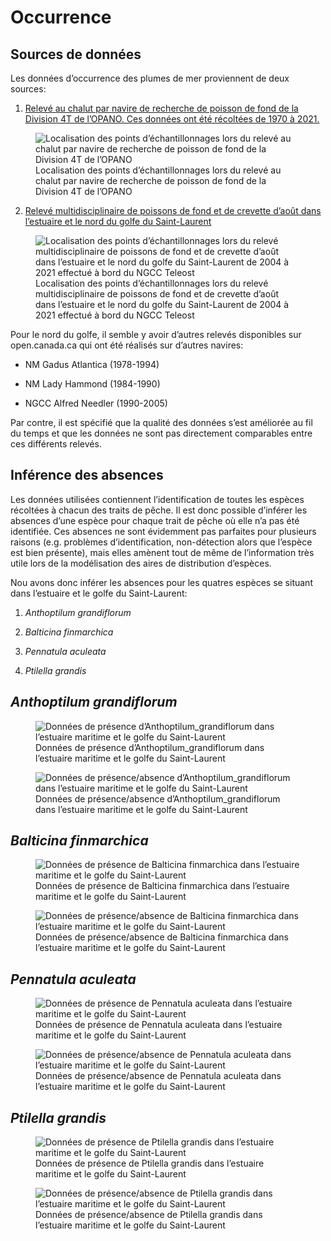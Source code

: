 # Occurrence {.unnumbered}

## Sources de données

Les données d'occurrence des plumes de mer proviennent de deux sources: 

1. [Relevé au chalut par navire de recherche de poisson de fond de la Division 4T de l'OPANO. Ces données ont été récoltées de 1970 à 2021.](https://open.canada.ca/data/fr/dataset/1989de32-bc5d-c696-879c-54d422438e64)

![Localisation des points d'échantillonnages lors du relevé au chalut par navire de recherche de poisson de fond de la Division 4T de l'OPANO](figures/sampling_4t.png){#fig-4t}

2. [Relevé multidisciplinaire de poissons de fond et de crevette d'août dans l'estuaire et le nord du golfe du Saint-Laurent](https://open.canada.ca/data/fr/dataset/40381c35-4849-4f17-a8f3-707aa6a53a9d)

![Localisation des points d'échantillonnages lors du relevé multidisciplinaire de poissons de fond et de crevette d'août dans l'estuaire et le nord du golfe du Saint-Laurent de 2004 à 2021 effectué à bord du NGCC Teleost](figures/sampling_teleost.png){#fig-teleost}

Pour le nord du golfe, il semble y avoir d'autres relevés disponibles sur open.canada.ca qui ont été réalisés sur d'autres navires:

- NM Gadus Atlantica (1978-1994)

- NM Lady Hammond (1984-1990)

- NGCC Alfred Needler (1990-2005)

Par contre, il est spécifié que la qualité des données s'est améliorée au fil du temps et que les données ne sont pas directement comparables entre ces différents relevés.


## Inférence des absences

Les données utilisées contiennent l'identification de toutes les espèces récoltées à chacun des traits de pêche.
Il est donc possible d'inférer les absences d'une espèce pour chaque trait de pêche où elle n'a pas été identifiée.
Ces absences ne sont évidemment pas parfaites pour plusieurs raisons (e.g. problèmes d'identification, non-détection alors que l'espèce est bien présente), mais elles amènent tout de même de l'information très utile lors de la modélisation des aires de distribution d'espèces.

Nou avons donc inférer les absences pour les quatres espèces se situant dans l'estuaire et le golfe du Saint-Laurent:

1. *Anthoptilum grandiflorum*

2. *Balticina finmarchica*

3. *Pennatula aculeata*

4. *Ptilella grandis*


## *Anthoptilum grandiflorum*

::: {layout="[[100],[100]]"}

![Données de présence d'Anthoptilum_grandiflorum dans l'estuaire maritime et le golfe du Saint-Laurent](figures/presence_anthoptilum_grandiflorum.png){#fig-pres_angr}

![Données de présence/absence d'Anthoptilum_grandiflorum dans l'estuaire maritime et le golfe du Saint-Laurent](figures/presence_absence_anthoptilum_grandiflorum.png){#fig-pres_abs_angr}

:::


## *Balticina finmarchica*

::: {layout="[[100],[100]]"}

![Données de présence de Balticina finmarchica dans l'estuaire maritime et le golfe du Saint-Laurent](figures/presence_balticina_finmarchica.png){#fig-pres_bafi}

![Données de présence/absence de Balticina finmarchica dans l'estuaire maritime et le golfe du Saint-Laurent](figures/presence_absence_balticina_finmarchica.png){#fig-pres_abs_bafi}

:::


## *Pennatula aculeata*

::: {layout="[[100],[100]]"}

![Données de présence de Pennatula aculeata dans l'estuaire maritime et le golfe du Saint-Laurent](figures/presence_pennatula_aculeata.png){#fig-pres_peac}

![Données de présence/absence de Pennatula aculeata dans l'estuaire maritime et le golfe du Saint-Laurent](figures/presence_absence_pennatula_aculeata.png){#fig-pres_abs_peac}

:::


## *Ptilella grandis*

::: {layout="[[100],[100]]"}

![Données de présence de Ptilella grandis dans l'estuaire maritime et le golfe du Saint-Laurent](figures/presence_ptilella_grandis.png){#fig-pres_ptgr}

![Données de présence/absence de Ptilella grandis dans l'estuaire maritime et le golfe du Saint-Laurent](figures/presence_absence_ptilella_grandis.png){#fig-pres_abs_ptgr}

:::